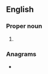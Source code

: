 ==English==

===Proper noun===
{{en-proper noun}}

# {{abbreviation of|en|Bel and the Dragon}}

===Anagrams===
* {{anagrams|en|a=bdelr|blerd}}
